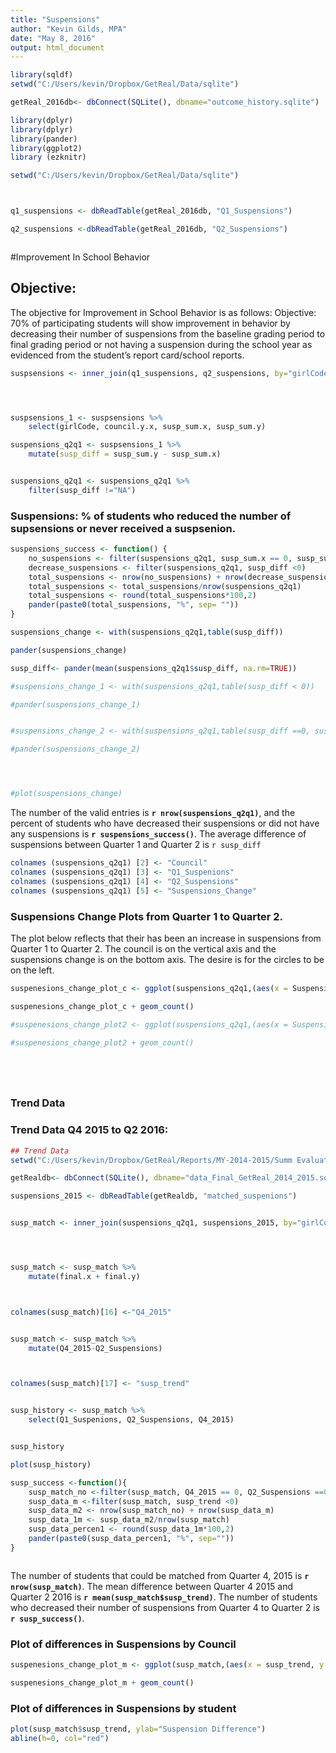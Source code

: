 ```yaml
---
title: "Suspensions"
author: "Kevin Gilds, MPA"
date: "May 8, 2016"
output: html_document
---
```



```r

library(sqldf)
setwd("C:/Users/kevin/Dropbox/GetReal/Data/sqlite")

getReal_2016db<- dbConnect(SQLite(), dbname="outcome_history.sqlite")

library(dplyr)
library(dplyr)
library(pander)
library(ggplot2)
library (ezknitr)

setwd("C:/Users/kevin/Dropbox/GetReal/Data/sqlite")



q1_suspensions <- dbReadTable(getReal_2016db, "Q1_Suspensions")

q2_suspensions <-dbReadTable(getReal_2016db, "Q2_Suspensions")



```



#Improvement In School Behavior

## Objective:
The objective for Improvement in School Behavior is as follows: Objective: 70% of participating students will show improvement in behavior by decreasing their number of suspensions from the baseline grading period to final grading period or not having a suspension during the school year as evidenced from the student's report card/school reports.
 

```r

suspsensions <- inner_join(q1_suspensions, q2_suspensions, by="girlCode")




suspsensions_1 <- suspsensions %>%
    select(girlCode, council.y.x, susp_sum.x, susp_sum.y)

suspensions_q2q1 <- suspsensions_1 %>%
    mutate(susp_diff = susp_sum.y - susp_sum.x)


suspensions_q2q1 <- suspensions_q2q1 %>%
    filter(susp_diff !="NA")

```

### Suspensions: % of students who reduced the number of supsensions or never received a suspsenion. 
```r
suspensions_success <- function() {
    no_suspensions <- filter(suspensions_q2q1, susp_sum.x == 0, susp_sum.y == 0)
    decrease_suspensions <- filter(suspensions_q2q1, susp_diff <0)
    total_suspensions <- nrow(no_suspensions) + nrow(decrease_suspensions)
    total_suspensions <- total_suspensions/nrow(suspensions_q2q1)
    total_suspensions <- round(total_suspensions*100,2)
    pander(paste0(total_suspensions, "%", sep= ""))
}


```





```r

suspensions_change <- with(suspensions_q2q1,table(susp_diff))

pander(suspensions_change)

susp_diff<- pander(mean(suspensions_q2q1$susp_diff, na.rm=TRUE))

#suspensions_change_1 <- with(suspensions_q2q1,table(susp_diff < 0))

#pander(suspensions_change_1)


#suspensions_change_2 <- with(suspensions_q2q1,table(susp_diff ==0, susp_sum.y==0))

#pander(suspensions_change_2)




#plot(suspensions_change)
```

The number of the valid entries is **`r nrow(suspensions_q2q1)`**, and the percent of students who have decreased their suspensions or did not have any suspensions is **`r suspensions_success()`**. The average difference of suspensions between Quarter 1 and Quarter 2 is `r susp_diff`





```r

colnames (suspensions_q2q1) [2] <- "Council"
colnames (suspensions_q2q1) [3] <- "Q1_Suspenions"
colnames (suspensions_q2q1) [4] <- "Q2_Suspensions"
colnames (suspensions_q2q1) [5] <- "Suspensions_Change"

```




### Suspensions Change Plots from Quarter 1 to Quarter 2. 

The plot below reflects that their has been an increase in suspensions from  Quarter 1 to  Quarter 2. The council is on the vertical axis and the suspensions change is on the bottom axis. The desire is for the circles to be on the left.  
```r

suspenesions_change_plot_c <- ggplot(suspensions_q2q1,(aes(x = Suspensions_Change, y = Council)))

suspenesions_change_plot_c + geom_count()

#suspenesions_change_plot2 <- ggplot(suspensions_q2q1,(aes(x = Suspensions_Change, y = Q1_Suspenions)))

#suspenesions_change_plot2 + geom_count()






```


### Trend Data

### Trend Data Q4 2015 to Q2 2016:
```r

## Trend Data
setwd("C:/Users/kevin/Dropbox/GetReal/Reports/MY-2014-2015/Summ Evaluation Report/data")

getRealdb<- dbConnect(SQLite(), dbname="data_Final_GetReal_2014_2015.sqlite")

suspensions_2015 <- dbReadTable(getRealdb, "matched_suspenions")



```

```r

susp_match <- inner_join(suspensions_q2q1, suspensions_2015, by="girlCode")




susp_match <- susp_match %>%
    mutate(final.x + final.y)



colnames(susp_match)[16] <-"Q4_2015"


susp_match <- susp_match %>%
    mutate(Q4_2015-Q2_Suspensions)



colnames(susp_match)[17] <- "susp_trend"



```


```r
susp_history <- susp_match %>%
    select(Q1_Suspenions, Q2_Suspensions, Q4_2015)


susp_history

plot(susp_history)

```



```r

susp_success <-function(){
    susp_match_no <-filter(susp_match, Q4_2015 == 0, Q2_Suspensions ==0)
    susp_data_m <-filter(susp_match, susp_trend <0)
    susp_data_m2 <- nrow(susp_match_no) + nrow(susp_data_m)
    susp_data_1m <- susp_data_m2/nrow(susp_match)
    susp_data_percen1 <- round(susp_data_1m*100,2)
    pander(paste0(susp_data_percen1, "%", sep=""))
}



```

The number of students that could be matched from Quarter 4, 2015 is **`r nrow(susp_match)`**. The mean difference between Quarter 4 2015 and Quarter 2 2016 is **`r mean(susp_match$susp_trend)`**. The number of students who decreased their number of suspensions from Quarter 4 to Quarter 2 is  **`r susp_success()`**.


### Plot of differences in Suspensions by Council

```r
suspenesions_change_plot_m <- ggplot(susp_match,(aes(x = susp_trend, y = Council)))

suspenesions_change_plot_m + geom_count()


```




### Plot of differences in Suspensions by student
```r

plot(susp_match$susp_trend, ylab="Suspension Difference")
abline(h=0, col="red")

```



